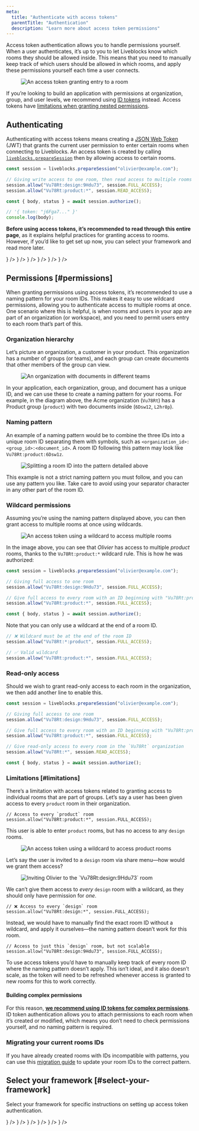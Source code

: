 ```yaml
---
meta:
  title: "Authenticate with access tokens"
  parentTitle: "Authentication"
  description: "Learn more about access token permissions"
---
```


Access token authentication allows you to handle permissions yourself. When a
user authenticates, it’s up to you to let Liveblocks know which rooms they
should be allowed inside. This means that you need to manually keep track of
which users should be allowed in which rooms, and apply these permissions
yourself each time a user connects.

<Figure>
  <Image
    src="/assets/authentication/access-token-enter-room.png"
    alt="An access token granting entry to a room"
    width={1494}
    height={840}
    quality={100}
  />
</Figure>

<Banner title="Looking for more complex permissions?" type="warning">

If you’re looking to build an application with permissions at organization,
group, and user levels, we recommend using
[ID tokens](/docs/authentication/id-token) instead. Access tokens have
[limitations when granting nested permissions](#limitations).

</Banner>

## Authenticating

Authenticating with access tokens means creating a
[JSON Web Token](https://en.wikipedia.org/wiki/JSON_Web_Token) (JWT) that grants
the current user permission to enter certain rooms when connecting to
Liveblocks. An access token is created by calling
[`liveblocks.prepareSession`](/docs/api-reference/liveblocks-node#access-tokens)
then by allowing access to certain rooms.

```ts
const session = liveblocks.prepareSession("olivier@example.com");

// Giving write access to one room, then read access to multiple rooms with a wildcard
session.allow("Vu78Rt:design:9Hdu73", session.FULL_ACCESS);
session.allow("Vu78Rt:product:*", session.READ_ACCESS);

const { body, status } = await session.authorize();

// '{ token: "j6Fga7..." }'
console.log(body);
```

**Before using access tokens, it’s recommended to read through this entire
page**, as it explains helpful practices for granting access to rooms. However,
if you’d like to get set up now, you can select your framework and read more
later.

<ListGrid columns={3}>
  <DocsCard
    title="Next.js"
    href="/docs/authentication/access-token/nextjs"
    visual={<DocsNextjsIcon />}
  />
  <DocsCard
    title="Remix"
    href="/docs/authentication/access-token/remix"
    visual={<DocsRemixIcon />}
  />
  <DocsCard
    title="SvelteKit"
    href="/docs/authentication/access-token/sveltekit"
    visual={<DocsSvelteIcon />}
  />
  <DocsCard
    title="Nuxt.js"
    href="/docs/authentication/access-token/nuxtjs"
    visual={<DocsNuxtjsIcon />}
  />
  <DocsCard
    title="Express"
    href="/docs/authentication/access-token/express"
    visual={<DocsExpressIcon />}
  />
  <DocsCard
    title="Firebase"
    href="/docs/authentication/access-token/firebase"
    visual={<DocsFirebaseIcon />}
  />
</ListGrid>

## Permissions [#permissions]

When granting permissions using access tokens, it’s recommended to use a naming
pattern for your room IDs. This makes it easy to use wildcard permissions,
allowing you to authenticate access to multiple rooms at once. One scenario
where this is helpful, is when rooms and users in your app are part of an
organization (or workspace), and you need to permit users entry to each room
that’s part of this.

### Organization hierarchy

Let’s picture an organization, a customer in your product. This organization has
a number of groups (or teams), and each group can create documents that other
members of the group can view.

<Figure>
  <Image
    src="/assets/authentication/room-organizations.png"
    srcDark="/assets/authentication/room-organizations-dark.png"
    alt="An organization with documents in different teams"
    width={1536}
    height={864}
    quality={100}
  />
</Figure>

In your application, each organization, group, and document has a unique ID, and
we can use these to create a naming pattern for your rooms. For example, in the
diagram above, the Acme organization (`Vu78Rt`) has a Product group (`product`)
with two documents inside (`6Dsw12`, `L2hr8p`).

### Naming pattern

An example of a naming pattern would be to combine the three IDs into a unique
room ID separating them with symbols, such as
`<organization_id>:<group_id>:<document_id>`. A room ID following this pattern
may look like `Vu78Rt:product:6Dsw1z`.

<Figure>
  <Image
    src="/assets/authentication/room-name-pattern.png"
    srcDark="/assets/authentication/room-name-pattern-dark.png"
    alt="Splitting a room ID into the pattern detailed above"
    width={1536}
    height={864}
    quality={100}
  />
</Figure>

<Banner title="Example pattern">

This example is not a strict naming pattern you must follow, and you can use any
pattern you like. Take care to avoid using your separator character in any other
part of the room ID.

</Banner>

### Wildcard permissions

Assuming you’re using the naming pattern displayed above, you can then grant
access to multiple rooms at once using wildcards.

<Figure>
  <Image
    src="/assets/authentication/access-token-room-naming.png"
    alt="An access token using a wildcard to access multiple rooms"
    width={1494}
    height={840}
    quality={100}
  />
</Figure>

In the image above, you can see that _Olivier_ has access to multiple _product_
rooms, thanks to the `Vu78Rt:product:*` wildcard rule. This is how he was
authorized:

```ts
const session = liveblocks.prepareSession("olivier@example.com");

// Giving full access to one room
session.allow("Vu78Rt:design:9Hdu73", session.FULL_ACCESS);

// Give full access to every room with an ID beginning with "Vu78Rt:product:"
session.allow("Vu78Rt:product:*", session.FULL_ACCESS);

const { body, status } = await session.authorize();
```

Note that you can only use a wildcard at the end of a room ID.

```jsx
// ❌ Wildcard must be at the end of the room ID
session.allow("Vu78Rt:*:product", session.FULL_ACCESS);

// ✅ Valid wildcard
session.allow("Vu78Rt:product:*", session.FULL_ACCESS);
```

### Read-only access

Should we wish to grant read-only access to each room in the organization, we
then add another line to enable this.

```ts highlight="9-10"
const session = liveblocks.prepareSession("olivier@example.com");

// Giving full access to one room
session.allow("Vu78Rt:design:9Hdu73", session.FULL_ACCESS);

// Give full access to every room with an ID beginning with "Vu78Rt:product:"
session.allow("Vu78Rt:product:*", session.FULL_ACCESS);

// Give read-only access to every room in the `Vu78Rt` organization
session.allow("Vu78Rt:*", session.READ_ACCESS);

const { body, status } = await session.authorize();
```

### Limitations [#limitations]

There’s a limitation with access tokens related to granting access to individual
rooms that are part of groups. Let’s say a user has been given access to every
`product` room in their organization.

```tsx
// Access to every `product` room
session.allow("Vu78Rt:product:*", session.FULL_ACCESS);
```

This user is able to enter `product` rooms, but has no access to any `design`
rooms.

<Figure>
  <Image
    src="/assets/authentication/access-token-product-access.png"
    alt="An access token using a wildcard to access product rooms"
    width={1494}
    height={840}
    quality={100}
  />
</Figure>

Let’s say the user is invited to a `design` room via share menu—how would we
grant them access?

<Figure>
  <Image
    src="/assets/authentication/access-token-room-invite.png"
    alt="Inviting Olivier to the `Vu78Rt:design:9Hdu73` room"
    width={1494}
    height={840}
    quality={100}
  />
</Figure>

We can’t give them access to _every_ `design` room with a wildcard, as they
should only have permission for _one_.

```tsx
// ❌ Access to every `design` room
session.allow("Vu78Rt:design:*", session.FULL_ACCESS);
```

Instead, we would have to manually find the exact room ID without a wildcard,
and apply it ourselves—the naming pattern doesn’t work for this room.

```tsx
// Access to just this `design` room, but not scalable
session.allow("Vu78Rt:design:9Hdu73", session.FULL_ACCESS);
```

To use access tokens you’d have to manually keep track of every room ID where
the naming pattern doesn’t apply. This isn’t ideal, and it also doesn’t scale,
as the token will need to be refreshed whenever access is granted to new rooms
for this to work correctly.

#### Building complex permissions

For this reason,
**[we recommend using ID tokens for complex permissions](/docs/authentication/id-token)**.
ID token authentication allows you to attach permissions to each room when it’s
created or modified, which means you don’t need to check permissions yourself,
and no naming pattern is required.

### Migrating your current rooms IDs

If you have already created rooms with IDs incompatible with patterns, you can
use this
[migration guide](/docs/guides/migrate-rooms-ids-for-access-token-patterns) to
update your room IDs to the correct pattern.

## Select your framework [#select-your-framework]

Select your framework for specific instructions on setting up access token
authentication.

<ListGrid columns={3}>
  <DocsCard
    title="Next.js"
    href="/docs/authentication/access-token/nextjs"
    visual={<DocsNextjsIcon />}
  />
  <DocsCard
    title="Remix"
    href="/docs/authentication/access-token/remix"
    visual={<DocsRemixIcon />}
  />
  <DocsCard
    title="SvelteKit"
    href="/docs/authentication/access-token/sveltekit"
    visual={<DocsSvelteIcon />}
  />
  <DocsCard
    title="Nuxt.js"
    href="/docs/authentication/access-token/nuxtjs"
    visual={<DocsNuxtjsIcon />}
  />
  <DocsCard
    title="Express"
    href="/docs/authentication/access-token/express"
    visual={<DocsExpressIcon />}
  />
  <DocsCard
    title="Firebase"
    href="/docs/authentication/access-token/firebase"
    visual={<DocsFirebaseIcon />}
  />
</ListGrid>
